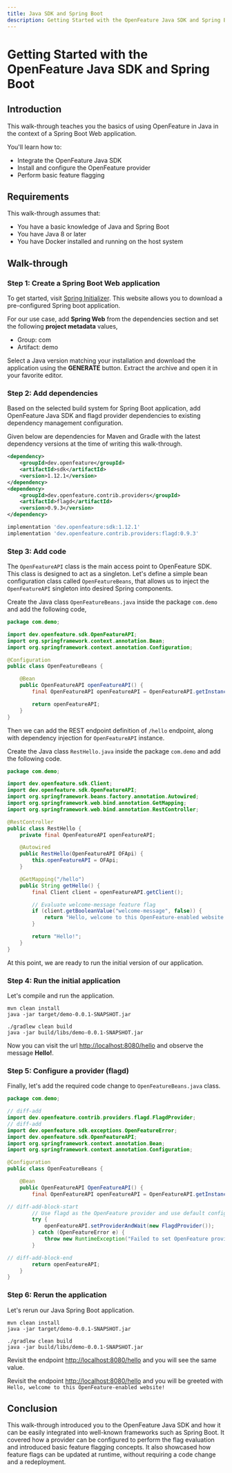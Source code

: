 ```yaml
---
title: Java SDK and Spring Boot
description: Getting Started with the OpenFeature Java SDK and Spring Boot
---
```



# Getting Started with the OpenFeature Java SDK and Spring Boot

## Introduction

This walk-through teaches you the basics of using OpenFeature in Java in the context of a Spring Boot Web application.

You'll learn how to:

- Integrate the OpenFeature Java SDK
- Install and configure the OpenFeature provider
- Perform basic feature flagging

## Requirements

This walk-through assumes that:

- You have a basic knowledge of Java and Spring Boot
- You have Java 8 or later
- You have Docker installed and running on the host system

## Walk-through

### Step 1: Create a Spring Boot Web application

To get started, visit [Spring Initializer](https://start.spring.io/).
This website allows you to download a pre-configured
Spring boot application.

For our use case, add **Spring Web** from the dependencies section and set the following **project metadata** values,

- Group: com
- Artifact: demo

Select a Java version matching your installation and download the application using the **GENERATE** button.
Extract the archive and open it in your favorite editor.

### Step 2: Add dependencies

Based on the selected build system for Spring Boot application, add OpenFeature Java SDK and flagd provider dependencies
to existing dependency management configuration.

Given below are dependencies for Maven and Gradle with the latest dependency versions at the time of writing this walk-through.

<Tabs groupId="dependency">
<TabItem value="maven" label="Maven">

```xml
<dependency>
    <groupId>dev.openfeature</groupId>
    <artifactId>sdk</artifactId>
    <version>1.12.1</version>
</dependency>
<dependency>
    <groupId>dev.openfeature.contrib.providers</groupId>
    <artifactId>flagd</artifactId>
    <version>0.9.3</version>
</dependency>
```

</TabItem>
<TabItem value="gradle" label="Gradle">

```groovy
implementation 'dev.openfeature:sdk:1.12.1'
implementation 'dev.openfeature.contrib.providers:flagd:0.9.3'
```

</TabItem>
</Tabs>

### Step 3: Add code

The `OpenFeatureAPI` class is the main access point to OpenFeature SDK.
This class is designed to act as a singleton.
Let's define
a simple bean configuration class called `OpenFeatureBeans`, that allows us to inject the `OpenFeatureAPI` singleton into desired Spring components.

Create the Java class `OpenFeatureBeans.java` inside the package `com.demo` and add the following code,

```java
package com.demo;

import dev.openfeature.sdk.OpenFeatureAPI;
import org.springframework.context.annotation.Bean;
import org.springframework.context.annotation.Configuration;

@Configuration
public class OpenFeatureBeans {

    @Bean
    public OpenFeatureAPI openFeatureAPI() {
        final OpenFeatureAPI openFeatureAPI = OpenFeatureAPI.getInstance();

        return openFeatureAPI;
    }
}
```

Then we can add the REST endpoint definition of `/hello` endpoint, along with dependency injection for `OpenFeatureAPI` instance.

Create the Java class `RestHello.java` inside the package `com.demo` and add the following code.

```java
package com.demo;

import dev.openfeature.sdk.Client;
import dev.openfeature.sdk.OpenFeatureAPI;
import org.springframework.beans.factory.annotation.Autowired;
import org.springframework.web.bind.annotation.GetMapping;
import org.springframework.web.bind.annotation.RestController;

@RestController
public class RestHello {
    private final OpenFeatureAPI openFeatureAPI;

    @Autowired
    public RestHello(OpenFeatureAPI OFApi) {
        this.openFeatureAPI = OFApi;
    }

    @GetMapping("/hello")
    public String getHello() {
        final Client client = openFeatureAPI.getClient();

        // Evaluate welcome-message feature flag
        if (client.getBooleanValue("welcome-message", false)) {
            return "Hello, welcome to this OpenFeature-enabled website!";
        }

        return "Hello!";
    }
}
```

At this point, we are ready to run the initial version of our application.

### Step 4: Run the initial application

Let's compile and run the application.

<Tabs groupId="running">
<TabItem value="maven" label="Maven">

```shell
mvn clean install
java -jar target/demo-0.0.1-SNAPSHOT.jar
```

</TabItem>
<TabItem value="gradle" label="Gradle">

```shell
./gradlew clean build
java -jar build/libs/demo-0.0.1-SNAPSHOT.jar
```

</TabItem>
</Tabs>

Now you can visit the url [http://localhost:8080/hello](http://localhost:8080/hello) and observe the message **Hello!**.

<WhyDefaultContent/>

### Step 5: Configure a provider (flagd)

<FlagdContent/>

Finally, let's add the required code change to `OpenFeatureBeans.java` class.

```java
package com.demo;

// diff-add
import dev.openfeature.contrib.providers.flagd.FlagdProvider;
// diff-add
import dev.openfeature.sdk.exceptions.OpenFeatureError;
import dev.openfeature.sdk.OpenFeatureAPI;
import org.springframework.context.annotation.Bean;
import org.springframework.context.annotation.Configuration;

@Configuration
public class OpenFeatureBeans {

    @Bean
    public OpenFeatureAPI OpenFeatureAPI() {
        final OpenFeatureAPI openFeatureAPI = OpenFeatureAPI.getInstance();

// diff-add-block-start
        // Use flagd as the OpenFeature provider and use default configurations
        try {
            openFeatureAPI.setProviderAndWait(new FlagdProvider());
        } catch (OpenFeatureError e) {
            throw new RuntimeException("Failed to set OpenFeature provider", e);
        }

// diff-add-block-end
        return openFeatureAPI;
    }
}
```

### Step 6: Rerun the application

Let's rerun our Java Spring Boot application.

<Tabs groupId="running">
<TabItem value="maven" label="Maven">

```shell
mvn clean install
java -jar target/demo-0.0.1-SNAPSHOT.jar
```

</TabItem>
<TabItem value="gradle" label="Gradle">

```shell
./gradlew clean build
java -jar build/libs/demo-0.0.1-SNAPSHOT.jar
```

</TabItem>
</Tabs>

Revisit the endpoint [http://localhost:8080/hello](http://localhost:8080/hello) and you will see the same value.

<FlagdChangeContent/>

Revisit the endpoint [http://localhost:8080/hello](http://localhost:8080/hello) and you will be greeted with `Hello, welcome to this OpenFeature-enabled website!`

## Conclusion

This walk-through introduced you to the OpenFeature Java SDK and how it can be easily integrated into well-known frameworks
such as Spring Boot.
It covered how a provider can be configured to perform the flag evaluation and introduced basic feature
flagging concepts.
It also showcased how feature flags can be updated at runtime, without requiring a code change and a redeployment.
